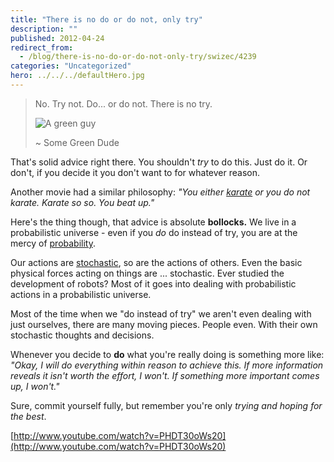 ```yaml
---
title: "There is no do or do not, only try"
description: ""
published: 2012-04-24
redirect_from:
  - /blog/there-is-no-do-or-do-not-only-try/swizec/4239
categories: "Uncategorized"
hero: ../../../defaultHero.jpg
---
```


> No. Try not. Do... or do not. There is no try.
>
> ![A green guy](https://images.wikia.com/starwars/images/e/e0/Yoda_SWSB.jpg)
>
> ~ Some Green Dude

That's solid advice right there. You shouldn't _try_ to do this. Just do it. Or don't, if you decide it you don't want to for whatever reason.

Another movie had a similar philosophy: _"You either [karate](http://en.wikipedia.org/wiki/Karate) or you do not karate. Karate so so. You beat up."_

Here's the thing though, that advice is absolute **bollocks.** We live in a probabilistic universe - even if you _do_ do instead of try, you are at the mercy of [probability](http://en.wikipedia.org/wiki/Probability).

Our actions are [stochastic](http://en.wikipedia.org/wiki/Stochastic), so are the actions of others. Even the basic physical forces acting on things are ... stochastic. Ever studied the development of robots? Most of it goes into dealing with probabilistic actions in a probabilistic universe.

Most of the time when we "do instead of try" we aren't even dealing with just ourselves, there are many moving pieces. People even. With their own stochastic thoughts and decisions.

Whenever you decide to **do** what you're really doing is something more like: _"Okay, I will do everything within reason to achieve this. If more information reveals it isn't worth the effort, I won't. If something more important comes up, I won't."_

Sure, commit yourself fully, but remember you're only _trying and hoping for the best_.

[http://www.youtube.com/watch?v=PHDT30oWs20](http://www.youtube.com/watch?v=PHDT30oWs20)